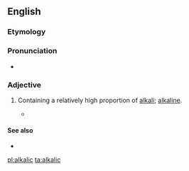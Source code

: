 ==English==

===Etymology===
{{suffix|alkali|ic|lang=en}}

===Pronunciation===
* {{IPA|ælˈkælɪk|lang=en}}

===Adjective===
{{en-adj}}

# {{label|en|geology|of a rock}} Containing a relatively high proportion of [[alkali]]; [[alkaline]].
#* {{quote-book||Peter Morrison Vitousek|Nutrient Cycling and Limitation: Hawai'i as a Model System|page=12|isbn=069111580X|url=http://books.google.com/books?id=4fZXNKC8FnMC|passage=This rejuvenation-stage or post-erosional volcanism produces lava even more '''alkalic''' than late-stage volcanism.}}

====See also====
* {{pedialite|Igneous rock}}

[[pl:alkalic]]
[[ta:alkalic]]